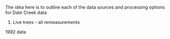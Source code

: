 




The idea here is to outline each of the data sources and processing options for Date Creek data

1. Live trees - all remeasurements

1992 data 



```r





```


